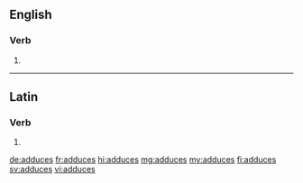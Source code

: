 ==English==

===Verb===
{{head|en|verb form}}

# {{en-third-person singular of|adduce}}

----

==Latin==

===Verb===
{{la-verb-form|addūcēs}}

# {{inflection of|addūcō||2|s|futr|actv|indc|lang=la}}

[[de:adduces]]
[[fr:adduces]]
[[hi:adduces]]
[[mg:adduces]]
[[my:adduces]]
[[fi:adduces]]
[[sv:adduces]]
[[vi:adduces]]
